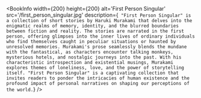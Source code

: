 
<BookInfo
  width={200}
  height={200}
  alt='First Person Singular'
  src='/first_person_singular.jpg'
  description={`
"First Person Singular" is a collection of short stories by Haruki Murakami that delves into the enigmatic realms of memory, identity, and the blurred boundaries between fiction and reality. The stories are narrated in the first person, offering glimpses into the inner lives of ordinary individuals who find themselves caught in peculiar situations or haunted by unresolved memories. Murakami's prose seamlessly blends the mundane with the fantastical, as characters encounter talking monkeys, mysterious hotels, and nostalgic journeys into the past. With his characteristic introspection and existential musings, Murakami explores themes of loneliness, love, and the power of storytelling itself. "First Person Singular" is a captivating collection that invites readers to ponder the intricacies of human existence and the profound impact of personal narratives on shaping our perceptions of the world.`}
/>
